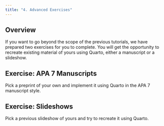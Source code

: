 ```yaml
---
title: "4. Advanced Exercises"
---
```


## Overview

If you want to go beyond the scope of the previous tutorials, we have prepared two exercises for you to complete. You will get the opportunity to recreate existing material of yours using Quarto, either a manuscript or a slideshow.

## Exercise: APA 7 Manuscripts

Pick a preprint of your own and implement it using Quarto in the APA 7 manuscript style.

## Exercise: Slideshows

Pick a previous slideshow of yours and try to recreate it using Quarto.

